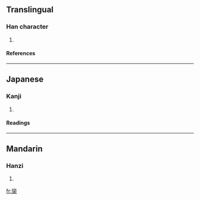 ==Translingual==
===Han character===
{{Han char|rn=37|rad=大|as=19|sn=22|four=2280<sub>1</sub>|canj=女火大 (VFK)}}
# {{defn|Han|sort=大19}}
====References====
{{Han ref|kx=0254.191|dkj=06031|dj=0516.150|hdz=10551.050|uh=5971|ud=22897|bh=F6DA|bd=63194}}
----
==Japanese==
===Kanji===
{{ja-kanji|grade=|rs=大19}}
# {{defn|Japanese}} 
====Readings====
{{ja-readings|on=[[れん]] (ren)|kun=[[よじる]] (yojiru)}}
----
==Mandarin==
===Hanzi===
{{cmn-hanzi|pin=[[lián]] ([[lian2]])|wg=lien<sup>2</sup>}}
# {{defn|Mandarin}}

[[fr:奱]]